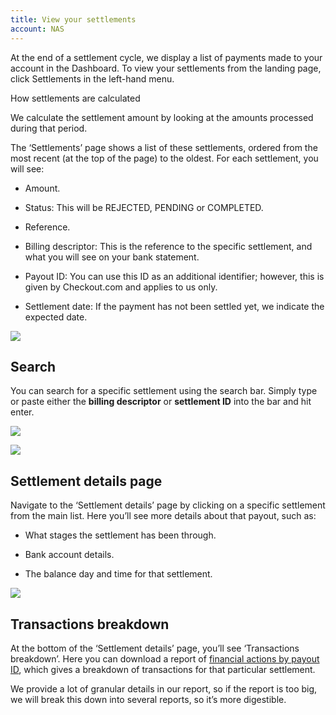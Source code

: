 ```yaml
---
title: View your settlements
account: NAS
---
```


At the end of a settlement cycle, we display a list of payments made to your account in the Dashboard. To view your settlements from the landing page, click Settlements in the left-hand menu.

How settlements are calculated

We calculate the settlement amount by looking at the amounts processed during that period.

The ‘Settlements’ page shows a list of these settlements, ordered from the most recent (at the top of the page) to the oldest. For each settlement, you will see:

*   Amount.
    
*   Status: This will be REJECTED, PENDING or COMPLETED. 
    
*   Reference.
    
*   Billing descriptor: This is the reference to the specific settlement, and what you will see on your bank statement. 
    
*   Payout ID: You can use this ID as an additional identifier; however, this is given by Checkout.com and applies to us only.
    
*   Settlement date: If the payment has not been settled yet, we indicate the expected date.
    

![](/download/attachments/25526396/dashboard_settlements_screen.png?version=1&modificationDate=1621940304477&api=v2)

Search
------

You can search for a specific settlement using the search bar. Simply type or paste either the **billing descriptor** or **settlement ID** into the bar and hit enter. 

![](/download/attachments/25526396/search-billing.png?version=1&modificationDate=1620899257315&api=v2)

![](/download/attachments/25526396/search-settlement.png?version=1&modificationDate=1620899271118&api=v2)

Settlement details page
-----------------------

Navigate to the ‘Settlement details’ page by clicking on a specific settlement from the main list. Here you’ll see more details about that payout, such as:

*   What stages the settlement has been through.
    
*   Bank account details.
    
*   The balance day and time for that settlement.
    

![](/download/attachments/25526396/settlement-details.png?version=1&modificationDate=1620899288541&api=v2)

Transactions breakdown
----------------------

At the bottom of the ‘Settlement details’ page, you’ll see ‘Transactions breakdown’. Here you can download a report of [financial actions by payout ID](/display/x/Financial+actions+reports), which gives a breakdown of transactions for that particular settlement. 

We provide a lot of granular details in our report, so if the report is too big, we will break this down into several reports, so it’s more digestible.
